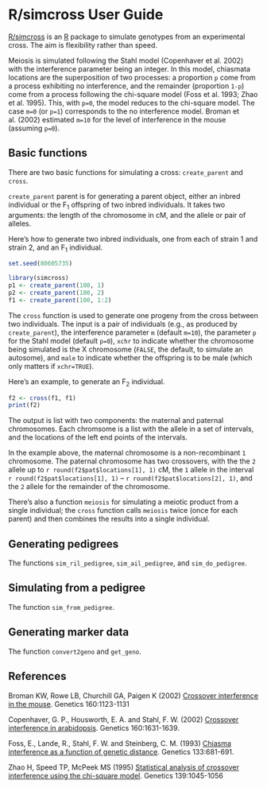 <!--
%\VignetteEngine{knitr::knitr}
%\VignetteIndexEntry{R/simcross User Guide}
-->

# R/simcross User Guide

[R/simcross](https://github.com/kbroman/simcross) is an
[R](http://www.r-project.org) package to simulate genotypes from an
experimental cross. The aim is flexibility rather than speed.

Meiosis is simulated following the Stahl model (Copenhaver et
al. 2002) with the interference parameter being an integer. In this
model, chiasmata locations are the superposition of two processes: a
proportion `p` come from a process exhibiting no interference, and the
remainder (proportion `1-p`) come from a process following the
chi-square model (Foss et al. 1993; Zhao et al. 1995). This, with
`p=0`, the model reduces to the chi-square model. The case `m=0` (or
`p=1`) corresponds to the no interference model.  Broman et al. (2002)
estimated `m=10` for the level of interference in the mouse (assuming
`p=0`).

## Basic functions

There are two basic functions for simulating a cross:
`create_parent` and `cross`.

`create_parent` parent is for generating a parent object, either an
inbred individual or the F<sub>1</sub> offspring of two inbred
individuals. It takes two arguments: the length of the chromosome in
cM, and the allele or pair of alleles.

Here's how to generate two inbred individuals, one from each of strain
1 and strain 2, and an F<sub>1</sub> individual.

```r
set.seed(80605735)
```

```r
library(simcross)
p1 <- create_parent(100, 1)
p2 <- create_parent(100, 2)
f1 <- create_parent(100, 1:2)
```

The `cross` function is used to generate one progeny from the cross
between two individuals.  The input is a pair of individuals (e.g., as
produced by `create_parent`), the interference parameter `m` (default
`m=10`), the parameter `p` for the Stahl model (default `p=0`), `xchr`
to indicate whether the chromosome being simulated is the X chromosome
(`FALSE`, the default, to simulate an autosome), and `male` to
indicate whether the offspring is to be male (which only matters if
`xchr=TRUE`).

Here's an example, to generate an F<sub>2</sub> individual.

```r
f2 <- cross(f1, f1)
print(f2)
```

The output is list with two components: the maternal and paternal
chromosomes. Each chromsome is a list with the allele in a set of
intervals, and the locations of the left end points of the intervals.

In the example above, the maternal chromosome is a non-recombinant `1`
chromosome. The paternal chromosome has two crossovers, with the
the `2` allele up to `r round(f2$pat$locations[1], 1)` cM, the `1` allele
in the interval `r round(f2$pat$locations[1], 1)` &ndash;
`r round(f2$pat$locations[2], 1)`, and the `2` allele
for the remainder of the chromosome.

There's also a function `meiosis` for simulating a meiotic product
from a single individual; the `cross` function calls `meiosis` twice
(once for each parent) and then combines the results into a single
individual.

## Generating pedigrees

The functions `sim_ril_pedigree`, `sim_ail_pedigree`, and
`sim_do_pedigree`.

## Simulating from a pedigree

The function `sim_from_pedigree`.

## Generating marker data

The function `convert2geno` and `get_geno`.




## References

Broman KW, Rowe LB, Churchill GA, Paigen K (2002)
[Crossover interference in the mouse](http://www.genetics.org/content/160/3/1123.short).
Genetics 160:1123-1131

Copenhaver, G. P., Housworth, E. A. and Stahl, F. W. (2002)
[Crossover interference in arabidopsis](http://www.genetics.org/content/160/4/1631.short).
Genetics 160:1631-1639.

Foss, E., Lande, R., Stahl, F. W. and Steinberg, C. M. (1993)
[Chiasma interference as a function of genetic distance](http://www.genetics.org/content/133/3/681.short).
Genetics 133:681-691.

Zhao H, Speed TP, McPeek MS (1995)
[Statistical analysis of crossover interference using the chi-square model](http://www.genetics.org/content/139/2/1045.short).
Genetics 139:1045-1056

<!-- the following to make it look nicer -->
<link href="http://kbroman.org/qtlcharts/assets/vignettes/vignette.css" rel="stylesheet"></link>
